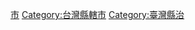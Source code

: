 {{catmore}}

[[Category:臺東縣行政區劃|市]]
[[Category:台灣縣轄市|Category:台灣縣轄市]]
[[Category:臺灣縣治|Category:臺灣縣治]]
